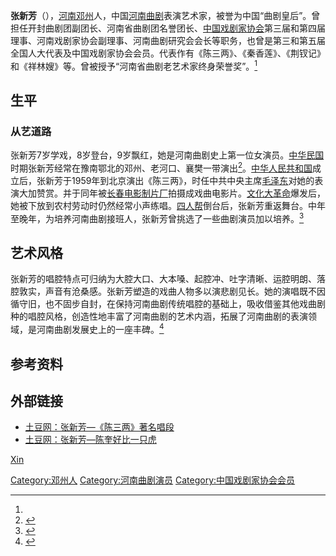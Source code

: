 {{藝人
|姓名 =张新芳
|類型 = 曲艺家
|圖片 =
|圖片簡介 = 
|原名 = 
|其他藝名 = 
|國籍 = {{PRC}}
|民族 = 汉族
|籍貫 = [[河南|河南]][[邓州|邓州]]
|出生日期 = 1927年
|出生地點 = {{ROC-1912}}[[河南省_(中华民国)|河南省]][[邓县|邓县]]
|逝世日期 = {{dda|2006|8|1|1927}}
|逝世地點 = {{CHN}}[[河南省|河南省]][[郑州市|郑州市]]
|職業 = [[河南曲剧|河南曲剧]]表演艺术家
|語言 = [[河南话|河南话]]
|教育程度 = 
|宗教信仰 =
|配偶 = 
|兒女 = 
|父母 = 
|音樂類型 = 
|演奏樂器 = 
|出道地點 = 
|出道作 = 
|出道日期 = 
|代表作 = 
|活躍年代 = 
|唱片公司 = 
|經紀公司 = 
|網站 = 
|相關團體 = 
|獎項 = 
|IMDb = 
}}
'''张新芳'''（{{bd|1927年||2006年|8月1日|catIdx=Zhang}}），[[河南|河南]][[邓州|邓州]]人，中国[[河南曲剧|河南曲剧]]表演艺术家，被誉为中国“曲剧皇后”。曾担任开封曲剧团副团长、河南省曲剧团名誉团长、[[中国戏剧家协会|中国戏剧家协会]]第三届和第四届理事、河南戏剧家协会副理事、河南曲剧研究会会长等职务，也曾是第三和第五届全国人大代表及中国戏剧家协会会员。代表作有《陈三两》、《秦香莲》、《荆钗记》和《祥林嫂》等。曾被授予“河南省曲剧老艺术家终身荣誉奖”。<ref name="shis"/>

== 生平 ==
=== 从艺道路 ===
张新芳7岁学戏，8岁登台，9岁飘红，她是河南曲剧史上第一位女演员。[[中华民国|中华民国]]时期张新芳经常在豫南鄂北的邓州、老河口、襄樊一带演出<ref>{{cite web|url=http://www.jinbw.com.cn/jinbw/xwzx/jbgz/20060803223.htm|title=追忆“曲剧皇后”张新芳|publisher=东方今报|date=2006-08-03|language=zh-hans|deadurl=yes|archiveurl=https://web.archive.org/web/20061104080435/http://www.jinbw.com.cn/jinbw/xwzx/jbgz/20060803223.htm|archivedate=2006-11-04}}</ref>。[[中华人民共和国|中华人民共和国]]成立后，张新芳于1959年到北京演出《陈三两》，时任中共中央主席[[毛泽东|毛泽东]]对她的表演大加赞赏。并于同年被[[长春电影制片厂|长春电影制片厂]]拍摄成戏曲电影片。[[文化大革命|文化大革命]]爆发后，她被下放到农村劳动时仍然经常小声练唱。[[四人帮|四人帮]]倒台后，张新芳重返舞台。中年至晚年，为培养河南曲剧接班人，张新芳曾挑选了一些曲剧演员加以培养。<ref name="shis">{{cite web|url=http://www.dahe.cn/xwzx/tp/hn/t20060802_598883.htm|title=“曲剧皇后”张新芳昨日逝世|publisher=大河报|date=2006-08-02|language=zh-hans|access-date=2014-07-13|archive-date=2015-09-23|archive-url=https://web.archive.org/web/20150923212416/http://www.dahe.cn/xwzx/tp/hn/t20060802_598883.htm}}</ref>

== 艺术风格 ==
张新芳的唱腔特点可归纳为大腔大口、大本嗓、起腔冲、吐字清晰、运腔明朗、落腔敦实，声音有沧桑感。张新芳塑造的戏曲人物多以演悲剧见长。她的演唱既不因循守旧，也不固步自封，在保持河南曲剧传统唱腔的基础上，吸收借鉴其他戏曲剧种的唱腔风格，创造性地丰富了河南曲剧的艺术内涵，拓展了河南曲剧的表演领域，是河南曲剧发展史上的一座丰碑。<ref>{{cite web|url=http://gzdaily.dayoo.com/html/2013-10/28/content_2433228.htm|title=《陈三两》：骂词里的儒家价值观|publisher=广州日报|date=2013-10-28|language=zh-hans|deadurl=yes|archiveurl=https://web.archive.org/web/20131028042425/http://gzdaily.dayoo.com/html/2013-10/28/content_2433228.htm|archivedate=2013-10-28}}</ref>

== 参考资料 ==
{{reflist}}

== 外部链接 ==
* [http://www.tudou.com/programs/view/Z58etgFko5Q 土豆网：张新芳—《陈三两》著名唱段] {{Wayback|url=http://www.tudou.com/programs/view/Z58etgFko5Q |date=20140714225034 }}
* [http://www.tudou.com/programs/view/6fDutgySH9I/ 土豆网：张新芳—陈奎好比一只虎] {{Wayback|url=http://www.tudou.com/programs/view/6fDutgySH9I/ |date=20160308105508 }}

{{中国戏剧家协会第三届理事会}}
{{中国戏剧家协会第四届理事会}}

{{Authority control}}
{{DEFAULTSORT:Zhang xinfang}}
[[分类:张姓|Xin]]
[[Category:邓州人|Category:邓州人]]
[[Category:河南曲剧演员|Category:河南曲剧演员]]
[[Category:中国戏剧家协会会员|Category:中国戏剧家协会会员]]